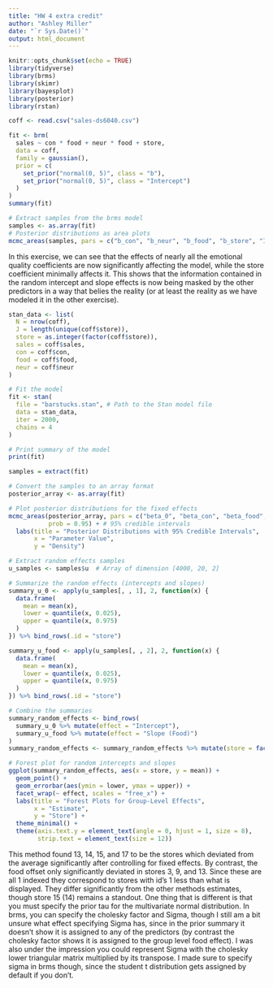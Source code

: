 ```yaml
---
title: "HW 4 extra credit"
author: "Ashley Miller"
date: "`r Sys.Date()`"
output: html_document
---
```


```r
knitr::opts_chunk$set(echo = TRUE)
library(tidyverse)
library(brms)
library(skimr)
library(bayesplot)
library(posterior)
library(rstan)
```

```r
coff <- read.csv("sales-ds6040.csv")
```

```r
fit <- brm(
  sales ~ con * food + neur * food + store,
  data = coff,
  family = gaussian(),
  prior = c(
    set_prior("normal(0, 5)", class = "b"),
    set_prior("normal(0, 5)", class = "Intercept")
  )
)
summary(fit)
```
```r
# Extract samples from the brms model
samples <- as.array(fit)
# Posterior distributions as area plots
mcmc_areas(samples, pars = c("b_con", "b_neur", "b_food", "b_store", "Intercept", "b_con:food", "b_food:neur"), prob = 0.95, area_method =  "scaled height")

```

In this exercise, we can see that the effects of nearly all the emotional quality coefficients are now significantly affecting the model, while the store coefficient minimally affects it. This shows that the information contained in the random intercept and slope effects is now being masked by the other predictors in a way that belies the reality (or at least the reality as we have modeled it in the other exercise).

```r
stan_data <- list(
  N = nrow(coff),
  J = length(unique(coff$store)),
  store = as.integer(factor(coff$store)),
  sales = coff$sales,
  con = coff$con,
  food = coff$food,
  neur = coff$neur
)

# Fit the model
fit <- stan(
  file = "barstucks.stan", # Path to the Stan model file
  data = stan_data,
  iter = 2000, 
  chains = 4
)

# Print summary of the model
print(fit)
```
```r
samples = extract(fit)

# Convert the samples to an array format
posterior_array <- as.array(fit)

# Plot posterior distributions for the fixed effects
mcmc_areas(posterior_array, pars = c("beta_0", "beta_con", "beta_food", "beta_con_food", "beta_neur", "beta_neur_food"),
           prob = 0.95) + # 95% credible intervals
  labs(title = "Posterior Distributions with 95% Credible Intervals",
       x = "Parameter Value",
       y = "Density")
```
```r
# Extract random effects samples
u_samples <- samples$u  # Array of dimension [4000, 20, 2]

# Summarize the random effects (intercepts and slopes)
summary_u_0 <- apply(u_samples[, , 1], 2, function(x) {
  data.frame(
    mean = mean(x),
    lower = quantile(x, 0.025),
    upper = quantile(x, 0.975)
  )
}) %>% bind_rows(.id = "store")

summary_u_food <- apply(u_samples[, , 2], 2, function(x) {
  data.frame(
    mean = mean(x),
    lower = quantile(x, 0.025),
    upper = quantile(x, 0.975)
  )
}) %>% bind_rows(.id = "store")

# Combine the summaries
summary_random_effects <- bind_rows(
  summary_u_0 %>% mutate(effect = "Intercept"),
  summary_u_food %>% mutate(effect = "Slope (Food)")
)
summary_random_effects <- summary_random_effects %>% mutate(store = factor(store, levels = unique(store)))

# Forest plot for random intercepts and slopes
ggplot(summary_random_effects, aes(x = store, y = mean)) +
  geom_point() +
  geom_errorbar(aes(ymin = lower, ymax = upper)) +
  facet_wrap(~ effect, scales = "free_x") +
  labs(title = "Forest Plots for Group-Level Effects",
       x = "Estimate",
       y = "Store") +
  theme_minimal() +
  theme(axis.text.y = element_text(angle = 0, hjust = 1, size = 8), 
        strip.text = element_text(size = 12))
```
This method found 13, 14, 15, and 17 to be the stores which deviated from the average significantly after controlling for fixed effects. By contrast, the food offset only significantly deviated in stores 3, 9, and 13. Since these are all 1 indexed they correspond to stores with id's 1 less than what is displayed. They differ significantly from the other methods estimates, though store 15 (14) remains a standout.
One thing that is different is that you must specify the prior tau for the multivariate normal distribution. In brms, you can specify the cholesky factor and Sigma, though I still am a bit unsure what effect specifying Sigma has, since in the prior summary it doesn't show it is assigned to any of the predictors (by contrast the cholesky factor shows it is assigned to the group level food effect). I was also under the impression you could represent Sigma with the cholesky lower triangular matrix multiplied by its transpose. I made sure to specify sigma in brms though, since the student t distribution gets assigned by default if you don't.




